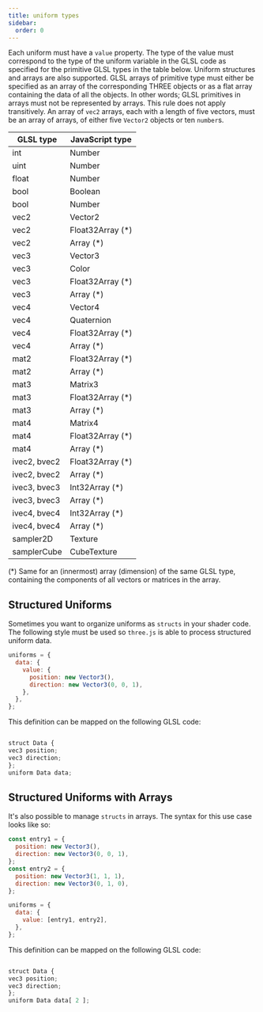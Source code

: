 ```yaml
---
title: uniform types
sidebar:
  order: 0
---
```


Each uniform must have a `value` property. The type of the value must
correspond to the type of the uniform variable in the GLSL code as
specified for the primitive GLSL types in the table below. Uniform
structures and arrays are also supported. GLSL arrays of primitive type
must either be specified as an array of the corresponding THREE objects or
as a flat array containing the data of all the objects. In other words;
GLSL primitives in arrays must not be represented by arrays. This rule
does not apply transitively. An array of `vec2` arrays, each with a length
of five vectors, must be an array of arrays, of either five `Vector2`
objects or ten `number`s.

<table>
  <thead>
    <tr>
      <th>GLSL type</th>
      <th>JavaScript type</th>
    </tr>
  </thead>
  <tbody>
    <tr>
      <td>int</td>
      <td>Number</td>
    </tr>
    <tr>
      <td>uint</td>
      <td>Number</td>
    </tr>
    <tr>
      <td>float</td>
      <td>Number</td>
    </tr>
    <tr>
      <td>bool</td>
      <td>Boolean</td>
    </tr>
    <tr>
      <td>bool</td>
      <td>Number</td>
    </tr>
    <tr>
      <td>vec2</td>
      <td>Vector2</td>
    </tr>
    <tr>
      <td>vec2</td>
      <td>Float32Array (*)</td>
    </tr>
    <tr>
      <td>vec2</td>
      <td>Array (*)</td>
    </tr>
    <tr>
      <td>vec3</td>
      <td>Vector3</td>
    </tr>
    <tr>
      <td>vec3</td>
      <td>Color</td>
    </tr>
    <tr>
      <td>vec3</td>
      <td>Float32Array (*)</td>
    </tr>
    <tr>
      <td>vec3</td>
      <td>Array (*)</td>
    </tr>
    <tr>
      <td>vec4</td>
      <td>Vector4</td>
    </tr>
    <tr>
      <td>vec4</td>
      <td>Quaternion</td>
    </tr>
    <tr>
      <td>vec4</td>
      <td>Float32Array (*)</td>
    </tr>
    <tr>
      <td>vec4</td>
      <td>Array (*)</td>
    </tr>
    <tr>
      <td>mat2</td>
      <td>Float32Array (*)</td>
    </tr>
    <tr>
      <td>mat2</td>
      <td>Array (*)</td>
    </tr>
    <tr>
      <td>mat3</td>
      <td>Matrix3</td>
    </tr>
    <tr>
      <td>mat3</td>
      <td>Float32Array (*)</td>
    </tr>
    <tr>
      <td>mat3</td>
      <td>Array (*)</td>
    </tr>
    <tr>
      <td>mat4</td>
      <td>Matrix4</td>
    </tr>
    <tr>
      <td>mat4</td>
      <td>Float32Array (*)</td>
    </tr>
    <tr>
      <td>mat4</td>
      <td>Array (*)</td>
    </tr>
    <tr>
      <td>ivec2, bvec2</td>
      <td>Float32Array (*)</td>
    </tr>
    <tr>
      <td>ivec2, bvec2</td>
      <td>Array (*)</td>
    </tr>
    <tr>
      <td>ivec3, bvec3</td>
      <td>Int32Array (*)</td>
    </tr>
    <tr>
      <td>ivec3, bvec3</td>
      <td>Array (*)</td>
    </tr>
    <tr>
      <td>ivec4, bvec4</td>
      <td>Int32Array (*)</td>
    </tr>
    <tr>
      <td>ivec4, bvec4</td>
      <td>Array (*)</td>
    </tr>
    <tr>
      <td>sampler2D</td>
      <td>Texture</td>
    </tr>
    <tr>
      <td>samplerCube</td>
      <td>CubeTexture</td>
    </tr>
  </tbody>
</table>

(\*) Same for an (innermost) array (dimension) of the same GLSL type,
containing the components of all vectors or matrices in the array.

## Structured Uniforms

Sometimes you want to organize uniforms as `structs` in your shader code.
The following style must be used so `three.js` is able to process
structured uniform data.

```js
uniforms = {
  data: {
    value: {
      position: new Vector3(),
      direction: new Vector3(0, 0, 1),
    },
  },
};
```

This definition can be mapped on the following GLSL code:

```js

struct Data {
vec3 position;
vec3 direction;
};
uniform Data data;
```

## Structured Uniforms with Arrays

It's also possible to manage `structs` in arrays. The syntax for this use
case looks like so:

```js
const entry1 = {
  position: new Vector3(),
  direction: new Vector3(0, 0, 1),
};
const entry2 = {
  position: new Vector3(1, 1, 1),
  direction: new Vector3(0, 1, 0),
};

uniforms = {
  data: {
    value: [entry1, entry2],
  },
};
```

This definition can be mapped on the following GLSL code:

```js

struct Data {
vec3 position;
vec3 direction;
};
uniform Data data[ 2 ];
```
